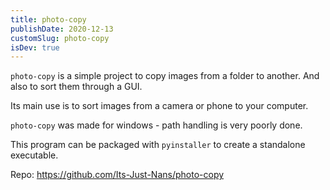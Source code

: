 ```yaml
---
title: photo-copy
publishDate: 2020-12-13
customSlug: photo-copy
isDev: true
---
```


`photo-copy` is a simple project to copy images from a folder to another. And also to sort them through a GUI.

Its main use is to sort images from a camera or phone to your computer.

`photo-copy` was made for windows - path handling is very poorly done.

This program can be packaged with `pyinstaller` to create a standalone executable.

Repo: https://github.com/Its-Just-Nans/photo-copy
